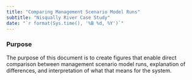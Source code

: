 ```yaml
---
title: "Comparing Management Scenario Model Runs"
subtitle: "Nisqually River Case Study"
date: "`r format(Sys.time(), '%B %d, %Y')`"
---
```


### Purpose

The purpose of this document is to create figures that enable direct comparison between management scenario model runs, explanation of differences, and interpretation of what that means for the system. 